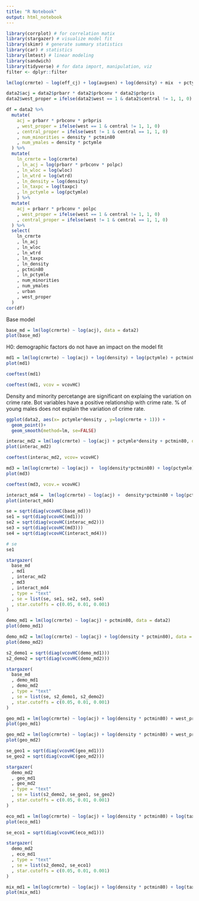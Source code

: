 ```yaml
---
title: "R Notebook"
output: html_notebook
---
```


```r
library(corrplot) # for correlation matix
library(stargazer) # visualize model fit
library(skimr) # generate summary statistics
library(car) # statistics 
library(lmtest) # linear modeling
library(sandwich)
library(tidyverse) # for data import, manipulation, viz
filter <- dplyr::filter
```

```r
lm(log(crmrte) ~ log(eff_cj) + log(avgsen) + log(density) + mix  + pctymle + pctmin80 + west + central + urban  + log(taxpc) , data = data2)
```

```r
data2$acj = data2$prbarr * data2$prbconv * data2$prbpris
data2$west_proper = ifelse(data2$west == 1 & data2$central != 1, 1, 0) 
```


```r
df = data2 %>% 
  mutate(
    acj = prbarr * prbconv * prbpris
    , west_proper = ifelse(west == 1 & central != 1, 1, 0)
    , central_proper = ifelse(west != 1 & central == 1, 1, 0)
    , num_minorities = density * pctmin80
    , num_ymales = density * pctymle
  ) %>% 
  mutate(
    ln_crmrte = log(crmrte)
    , ln_acj = log(prbarr * prbconv * polpc)
    , ln_wloc = log(wloc)
    , ln_wtrd = log(wtrd)
    , ln_density = log(density)
    , ln_taxpc = log(taxpc)
    , ln_pctymle = log(pctymle)
    ) %>% 
  mutate(
    acj = prbarr * prbconv * polpc
    , west_proper = ifelse(west == 1 & central != 1, 1, 0)
    , central_proper = ifelse(west != 1 & central == 1, 1, 0)
  ) %>% 
  select(
    ln_crmrte
    , ln_acj
    , ln_wloc
    , ln_wtrd
    , ln_taxpc
    , ln_density
    , pctmin80
    , ln_pctymle
    , num_minorities
    , num_ymales
    , urban
    , west_proper
  )
cor(df)
```

Base model
```r
base_md = lm(log(crmrte) ~ log(acj), data = data2)
plot(base_md)
```

H0: demographic factors do not have an impact on the model fit
```r
md1 = lm(log(crmrte) ~ log(acj) + log(density) + log(pctymle) + pctmin80, data = data2)
plot(md1)
```

```r
coeftest(md1)
```

```r
coeftest(md1, vcov = vcovHC)
```

Density and minority percetange are significant on explaing the variation on crime rate. Bot variables have a positive relationship with crime rate. % of young males does not explain the variation of crime rate.

```r
ggplot(data2, aes(x= pctymle*density , y=log(crmrte + 1))) + 
  geom_point()+
  geom_smooth(method=lm, se=FALSE)
```

```r
interac_md2 = lm(log(crmrte) ~ log(acj) + pctymle*density + pctmin80, data = data2)
plot(interac_md2)
```

```r
coeftest(interac_md2, vcov= vcovHC)
```

```r
md3 = lm(log(crmrte) ~ log(acj) +  log(density*pctmin80) + log(pctymle), data = data2)
plot(md3)
```
```r
coeftest(md3, vcov.= vcovHC)
```

```r
interact_md4 =  lm(log(crmrte) ~ log(acj) +  density*pctmin80 + log(pctymle), data = data2)
plot(interact_md4)
```

```r
se = sqrt(diag(vcovHC(base_md)))
se1 = sqrt(diag(vcovHC(md1)))
se2 = sqrt(diag(vcovHC(interac_md2)))
se3 = sqrt(diag(vcovHC(md3)))
se4 = sqrt(diag(vcovHC(interact_md4)))
```

```r
# se
se1
```

```r
stargazer(
  base_md
  , md1
  , interac_md2
  , md3
  , interact_md4
  , type = "text"
  , se = list(se, se1, se2, se3, se4)
  , star.cutoffs = c(0.05, 0.01, 0.001)
)
```

```r
demo_md1 = lm(log(crmrte) ~ log(acj) + pctmin80, data = data2)
plot(demo_md1)
```

```r
demo_md2 = lm(log(crmrte) ~ log(acj) + log(density * pctmin80), data = data2)
plot(demo_md2)
```

```r
s2_demo1 = sqrt(diag(vcovHC(demo_md1)))
s2_demo2 = sqrt(diag(vcovHC(demo_md2)))
```

```r
stargazer(
  base_md
  , demo_md1
  , demo_md2
  , type = "text"
  , se = list(se, s2_demo1, s2_demo2)
  , star.cutoffs = c(0.05, 0.01, 0.001)
)
```

```r
geo_md1 = lm(log(crmrte) ~ log(acj) + log(density * pctmin80) + west_proper, data = data2)
plot(geo_md1)
```

```r
geo_md2 = lm(log(crmrte) ~ log(acj) + log(density * pctmin80) + west_proper + urban, data = data2)
plot(geo_md2)
```

```r
se_geo1 = sqrt(diag(vcovHC(geo_md1)))
se_geo2 = sqrt(diag(vcovHC(geo_md2)))
```

```r
stargazer(
  demo_md2
  , geo_md1
  , geo_md2
  , type = "text"
  , se = list(s2_demo2, se_geo1, se_geo2)
  , star.cutoffs = c(0.05, 0.01, 0.001)
)
```


```r
eco_md1 = lm(log(crmrte) ~ log(acj) + log(density * pctmin80) + log(taxpc), data = data2)
plot(eco_md1)
```

```r
se_eco1 = sqrt(diag(vcovHC(eco_md1)))
```

```r
stargazer(
  demo_md2
  , eco_md1
  , type = "text"
  , se = list(s2_demo2, se_eco1)
  , star.cutoffs = c(0.05, 0.01, 0.001)
)
```

```r
mix_md1 = lm(log(crmrte) ~ log(acj) + log(density * pctmin80) + log(taxpc), data = data2)
plot(mix_md1)
```







